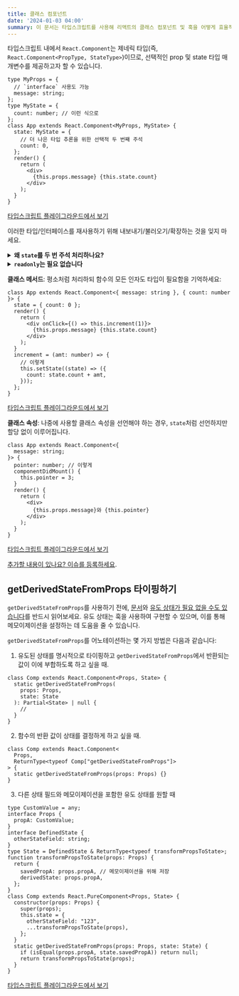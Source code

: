 ```yaml
---
title: 클래스 컴포넌트
date: '2024-01-03 04:00'
summary: 이 문서는 타입스크립트를 사용해 리액트의 클래스 컴포넌트 및 훅을 어떻게 효율적으로 타이핑하고 활용할 수 있는지에 대한 심도 있는 가이드를 제공합니다.
---
```


<TOCInline toc={props.toc} asDisclosure />

타입스크립트 내에서 `React.Component`는 제네릭 타입(즉, `React.Component<PropType, StateType>`)이므로, 선택적인 prop 및 state 타입 매개변수를 제공하고자 할 수 있습니다.

```tsx
type MyProps = {
  // `interface` 사용도 가능
  message: string;
};
type MyState = {
  count: number; // 이런 식으로
};
class App extends React.Component<MyProps, MyState> {
  state: MyState = {
    // 더 나은 타입 추론을 위한 선택적 두 번째 주석
    count: 0,
  };
  render() {
    return (
      <div>
        {this.props.message} {this.state.count}
      </div>
    );
  }
}
```

[타입스크립트 플레이그라운드에서 보기](https://www.typescriptlang.org/play/?jsx=2#code/JYWwDg9gTgLgBAJQKYEMDG8BmUIjgcilQ3wFgAoCmATzCTgFlqAFHMAZzgF44BvCuHAD0QuAFd2wAHYBzOAANpMJFEzok8uME4oANuwhwIAawFwQSduxQykALjjsYUaTIDcFAL4fyNOo2oAZRgUZW4+MzQIMSkYBykxEAAjFTdhUV1gY3oYAAttLx80XRQrOABBMDA4JAAPZSkAE05kdBgAOgBhXEgpJFiAHiZWCA4AGgDg0KQAPgjyQSdphyYpsJ5+BcF0ozAYYAgpPUckKKa4FCkpCBD9w7hMaDgUmGUoOD96aUwVfrQkMyCKIxOJwAAMZm8ZiITRUAAoAJTzbZwIgwMRQKRwOGA7YDRrAABuM1xKN4eW07TAbHY7QsVhsSE8fAptKWynawNinlJcAGQgJxNxCJ8gh55E8QA)

이러한 타입/인터페이스를 재사용하기 위해 내보내기/불러오기/확장하는 것을 잊지 마세요.


<details>
<summary><b>왜 <code>state</code>를 두 번 주석 처리하나요?</b></summary>

`state` 클래스 속성에 주석을 달 필요는 엄격하게 필요한 것은 아니지만, `this.state`에 접근하거나 상태를 초기화할 때 더 나은 타입 추론을 가능하게 합니다.

이는 두 가지 다른 방식으로 작동하기 때문입니다. 두 번째 제네릭 타입 매개변수는 `this.setState()`가 올바르게 작동하도록 합니다. 왜냐하면 해당 메서드는 기본 클래스에서 오기 때문이지만, 컴포넌트 내에서 `state`를 초기화하는 것은 기본 구현을 오버라이드하므로 컴파일러에게 실제로 다른 작업을 수행하지 않음을 알려야 합니다.

[여기에서 @ferdaber의 코멘트를 확인하세요](https://github.com/typescript-cheatsheets/react/issues/57).

</details>

<details>
  <summary><b><code>readonly</code>는 필요 없습니다</b></summary>

샘플 코드에서 props와 state를 변경 불가능하게 표시하기 위해 `readonly`를 사용하는 것을 종종 볼 수 있습니다.

```tsx
type MyProps = {
  readonly message: string;
};
type MyState = {
  readonly count: number;
};
```

이는 `React.Component<P,S>`가 이미 그들을 변경 불가능하게 표시하기 때문에 필요하지 않습니다. ([PR과 토론 보기!](https://github.com/DefinitelyTyped/DefinitelyTyped/pull/26813))

</details>



**클래스 메서드**: 평소처럼 처리하되 함수의 모든 인자도 타입이 필요함을 기억하세요:

```tsx
class App extends React.Component<{ message: string }, { count: number }> {
  state = { count: 0 };
  render() {
    return (
      <div onClick={() => this.increment(1)}>
        {this.props.message} {this.state.count}
      </div>
    );
  }
  increment = (amt: number) => {
    // 이렇게
    this.setState((state) => ({
      count: state.count + amt,
    }));
  };
}
```

[타입스크립트 플레이그라운드에서 보기](https://www.typescriptlang.org/play/?jsx=2#code/JYWwDg9gTgLgBAJQKYEMDG8BmUIjgcilQ3wFgAoCtAGxQGc64BBMMOJADxiQDsATRsnQwAdAGFckHrxgAeAN5wQSBigDmSAFxw6MKMB5q4AXwA0cRWggBXHjG09rIAEZIoJgHwWKcHTBTccAC8FnBWtvZwAAwmANw+cET8bgAUAJTe5L6+RDDWUDxwKQnZcLJ8wABucBA8YtTAaADWQfLpwV4wABbAdCIGaETKdikAjGnGHiWlFt29ImA4YH3KqhrGsz19ugFIIuF2xtO+sgD0FZVTWdlp8ddH1wNDMsFFKCCRji5uGUFe8tNTqc4A0mkg4HM6NNISI6EgYABlfzcFI7QJ-IoA66lA6RNF7XFwADUcHeMGmxjStwSxjuxiAA)



**클래스 속성**: 나중에 사용할 클래스 속성을 선언해야 하는 경우, `state`처럼 선언하지만 할당 없이 이루어집니다.

```tsx
class App extends React.Component<{
  message: string;
}> {
  pointer: number; // 이렇게
  componentDidMount() {
    this.pointer = 3;
  }
  render() {
    return (
      <div>
        {this.props.message}와 {this.pointer}
      </div>
    );
  }
}
```

[타입스크립트 플레이그라운드에서 보기](https://www.typescriptlang.org/play/?jsx=2#code/JYWwDg9gTgLgBAJQKYEMDG8BmUIjgcilQ3wFgAoCtAGxQGc64BBMMOJADxiQDsATRsnQwAdAGFckHrxgAeAN4U4cEEgYoA5kgBccOjCjAeGgNwUAvgD44i8sshHuUXTwCuIAEZIoJuAHo-OGpgAGskOBgAC2A6JTg0SQhpHhgAEWA+AFkIVxSACgBKGzjlKJiRBxTvOABeOABmMzs4cziifm9C4ublIhhXKB44PJLlOFk+YAA3S1GxmzK6CpwwJdV1LXM4FH4F6KXKp1aesdk-SZnRgqblY-MgA)

[추가할 내용이 있나요? 이슈를 등록하세요](https://github.com/typescript-cheatsheets/react/issues/new).


## getDerivedStateFromProps 타이핑하기

`getDerivedStateFromProps`를 사용하기 전에, [문서](https://reactjs.org/docs/react-component.html#static-getderivedstatefromprops)와 [유도 상태가 필요 없을 수도 있습니다](https://reactjs.org/blog/2018/06/07/you-probably-dont-need-derived-state.html)를 반드시 읽어보세요. 유도 상태는 훅을 사용하여 구현할 수 있으며, 이를 통해 메모이제이션을 설정하는 데 도움을 줄 수 있습니다.

`getDerivedStateFromProps`를 어노테이션하는 몇 가지 방법은 다음과 같습니다:

1. 유도된 상태를 명시적으로 타이핑하고 `getDerivedStateFromProps`에서 반환되는 값이 이에 부합하도록 하고 싶을 때.

```tsx
class Comp extends React.Component<Props, State> {
  static getDerivedStateFromProps(
    props: Props,
    state: State
  ): Partial<State> | null {
    //
  }
}
```

2. 함수의 반환 값이 상태를 결정하게 하고 싶을 때.

```tsx
class Comp extends React.Component<
  Props,
  ReturnType<typeof Comp["getDerivedStateFromProps"]>
> {
  static getDerivedStateFromProps(props: Props) {}
}
```

3. 다른 상태 필드와 메모이제이션을 포함한 유도 상태를 원할 때

```tsx
type CustomValue = any;
interface Props {
  propA: CustomValue;
}
interface DefinedState {
  otherStateField: string;
}
type State = DefinedState & ReturnType<typeof transformPropsToState>;
function transformPropsToState(props: Props) {
  return {
    savedPropA: props.propA, // 메모이제이션을 위해 저장
    derivedState: props.propA,
  };
}
class Comp extends React.PureComponent<Props, State> {
  constructor(props: Props) {
    super(props);
    this.state = {
      otherStateField: "123",
      ...transformPropsToState(props),
    };
  }
  static getDerivedStateFromProps(props: Props, state: State) {
    if (isEqual(props.propA, state.savedPropA)) return null;
    return transformPropsToState(props);
  }
}
```

[타입스크립트 플레이그라운드에서 보기](https://www.typescriptlang.org/play/?jsx=2#code/JYWwDg9gTgLgBAJQKYEMDG8BmUIjgcilQ3wFgAoCtAGxQGc64BBMMOJADxiQDsATRsnQwAdAGFckHrxgAeAN4U4cEEgYoA5kgBccOjCjAeGgNwUAvgD44i8sshHuUXTwCuIAEZIoJuAHo-OGpgAGskOBgAC2A6JTg0SQhpHhgAEWA+AFkIVxSACgBKGzjlKJiRBxTvOABeOABmMzs4cziifm9C4ublIhhXKB44PJLlOFk+YAA3S1GxmzK6CpwwJdV1LXM4FH4F6KXKp1aesdk-SZnRgqblY-MgA)








